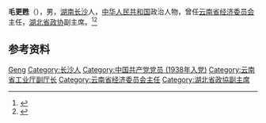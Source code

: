 '''毛更甦'''（{{bd|1919年|12月|2008年|8月8日}}），男，[[湖南|湖南]][[长沙|长沙]]人，[[中华人民共和国|中华人民共和国]]政治人物，曾任[[云南省经济委员会|云南省经济委员会]]主任，[[湖北省政协|湖北省政协]]副主席。<ref>{{Cite book|title=中华人民共和国职官志|author=何虎生, 李耀东, 向常福主编|publisher=中国社会出版社|year=2003|isbn=9787800883934|location=北京|pages=}}</ref><ref>{{Cite web|title=毛更甦同志在武昌逝世|url=http://news.sina.com.cn/o/2008-08-12/061214298465s.shtml|accessdate=2020-07-23|work=湖北日报|archive-date=2020-07-23|archive-url=https://web.archive.org/web/20200723092619/http://news.sina.com.cn/o/2008-08-12/061214298465s.shtml|dead-url=no}}</ref>

== 参考资料 ==
{{reflist}}

{{中国人物小作品}}

{{Authority control}}
{{DEFAULTSORT:Mao毛}}
[[Category:毛姓|Geng]]
[[Category:长沙人|Category:长沙人]]
[[Category:中国共产党党员_(1938年入党)|Category:中国共产党党员 (1938年入党)]]
[[Category:云南省工业厅副厅长|Category:云南省工业厅副厅长]]
[[Category:云南省经济委员会主任|Category:云南省经济委员会主任]]
[[Category:湖北省政協副主席|Category:湖北省政協副主席]]